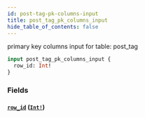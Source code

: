 ```yaml
---
id: post-tag-pk-columns-input
title: post_tag_pk_columns_input
hide_table_of_contents: false
---
```


primary key columns input for table: post_tag

```graphql
input post_tag_pk_columns_input {
  row_id: Int!
}
```

### Fields

#### [`row_id`](#) ([`Int!`](../scalars/int))
